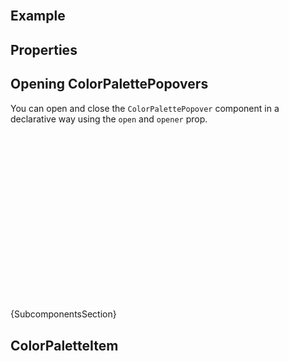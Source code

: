 
<Meta of={ComponentStories} />

<DocsHeader since="0.20.0" />

<br />

## Example

<Canvas of={ComponentStories.Default} />

## Properties

<ControlsWithNote of={ComponentStories.Default} />

## Opening ColorPalettePopovers

You can open and close the `ColorPalettePopover` component in a declarative way using the `open` and `opener` prop.

```jsx
const ColorPalettePopoverComponent = () => {
  const [showPopover, setShowPopover] = useState(false);
  const buttonRef = useRef();
  const onButtonClick = (e) => {
    setShowPopover((prev) => !prev);
  };
  return (
    <>
      <Button ref={buttonRef} onClick={onButtonClick}>
        Open ColorPalettePopover
      </Button>
      <ColorPalettePopover open={showPopover} opener={buttonRef.current}>
        <ColorPaletteItem value="pink" />
        <ColorPaletteItem value="darkblue" />
      </ColorPalettePopover>
    </>
  );
};
```

<Markdown>{SubcomponentsSection}</Markdown>

## ColorPaletteItem

<Description of={ColorPaletteItem} />
<ArgTypes of={ColorPaletteItem} />

<Footer />
